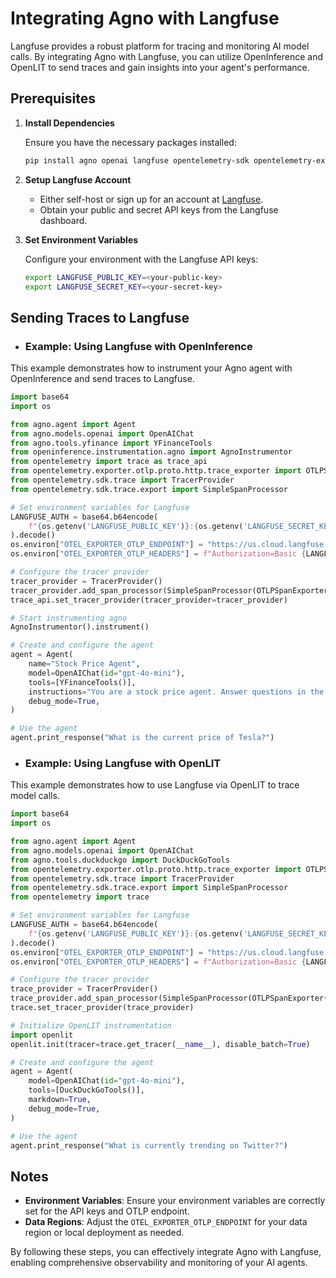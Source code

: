 # Integrating Agno with Langfuse

Langfuse provides a robust platform for tracing and monitoring AI model calls. By integrating Agno with Langfuse, you can utilize OpenInference and OpenLIT to send traces and gain insights into your agent's performance.

## Prerequisites

1. **Install Dependencies**

   Ensure you have the necessary packages installed:

   ```bash
   pip install agno openai langfuse opentelemetry-sdk opentelemetry-exporter-otlp openinference-instrumentation-agno
   ```

2. **Setup Langfuse Account**

   - Either self-host or sign up for an account at [Langfuse](https://us.cloud.langfuse.com).
   - Obtain your public and secret API keys from the Langfuse dashboard.

3. **Set Environment Variables**

   Configure your environment with the Langfuse API keys:

   ```bash
   export LANGFUSE_PUBLIC_KEY=<your-public-key>
   export LANGFUSE_SECRET_KEY=<your-secret-key>
   ```

## Sending Traces to Langfuse

- ### Example: Using Langfuse with OpenInference

This example demonstrates how to instrument your Agno agent with OpenInference and send traces to Langfuse.

```python
import base64
import os

from agno.agent import Agent
from agno.models.openai import OpenAIChat
from agno.tools.yfinance import YFinanceTools
from openinference.instrumentation.agno import AgnoInstrumentor
from opentelemetry import trace as trace_api
from opentelemetry.exporter.otlp.proto.http.trace_exporter import OTLPSpanExporter
from opentelemetry.sdk.trace import TracerProvider
from opentelemetry.sdk.trace.export import SimpleSpanProcessor

# Set environment variables for Langfuse
LANGFUSE_AUTH = base64.b64encode(
    f"{os.getenv('LANGFUSE_PUBLIC_KEY')}:{os.getenv('LANGFUSE_SECRET_KEY')}".encode()
).decode()
os.environ["OTEL_EXPORTER_OTLP_ENDPOINT"] = "https://us.cloud.langfuse.com/api/public/otel"
os.environ["OTEL_EXPORTER_OTLP_HEADERS"] = f"Authorization=Basic {LANGFUSE_AUTH}"

# Configure the tracer provider
tracer_provider = TracerProvider()
tracer_provider.add_span_processor(SimpleSpanProcessor(OTLPSpanExporter()))
trace_api.set_tracer_provider(tracer_provider=tracer_provider)

# Start instrumenting agno
AgnoInstrumentor().instrument()

# Create and configure the agent
agent = Agent(
    name="Stock Price Agent",
    model=OpenAIChat(id="gpt-4o-mini"),
    tools=[YFinanceTools()],
    instructions="You are a stock price agent. Answer questions in the style of a stock analyst.",
    debug_mode=True,
)

# Use the agent
agent.print_response("What is the current price of Tesla?")
```

- ### Example: Using Langfuse with OpenLIT

This example demonstrates how to use Langfuse via OpenLIT to trace model calls.

```python
import base64
import os

from agno.agent import Agent
from agno.models.openai import OpenAIChat
from agno.tools.duckduckgo import DuckDuckGoTools
from opentelemetry.exporter.otlp.proto.http.trace_exporter import OTLPSpanExporter
from opentelemetry.sdk.trace import TracerProvider
from opentelemetry.sdk.trace.export import SimpleSpanProcessor
from opentelemetry import trace

# Set environment variables for Langfuse
LANGFUSE_AUTH = base64.b64encode(
    f"{os.getenv('LANGFUSE_PUBLIC_KEY')}:{os.getenv('LANGFUSE_SECRET_KEY')}".encode()
).decode()
os.environ["OTEL_EXPORTER_OTLP_ENDPOINT"] = "https://us.cloud.langfuse.com/api/public/otel"
os.environ["OTEL_EXPORTER_OTLP_HEADERS"] = f"Authorization=Basic {LANGFUSE_AUTH}"

# Configure the tracer provider
trace_provider = TracerProvider()
trace_provider.add_span_processor(SimpleSpanProcessor(OTLPSpanExporter()))
trace.set_tracer_provider(trace_provider)

# Initialize OpenLIT instrumentation
import openlit
openlit.init(tracer=trace.get_tracer(__name__), disable_batch=True)

# Create and configure the agent
agent = Agent(
    model=OpenAIChat(id="gpt-4o-mini"),
    tools=[DuckDuckGoTools()],
    markdown=True,
    debug_mode=True,
)

# Use the agent
agent.print_response("What is currently trending on Twitter?")
```

## Notes

- **Environment Variables**: Ensure your environment variables are correctly set for the API keys and OTLP endpoint.
- **Data Regions**: Adjust the `OTEL_EXPORTER_OTLP_ENDPOINT` for your data region or local deployment as needed.

By following these steps, you can effectively integrate Agno with Langfuse, enabling comprehensive observability and monitoring of your AI agents.